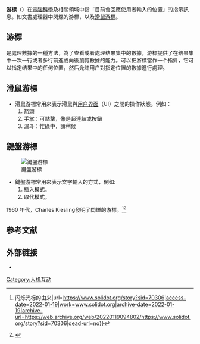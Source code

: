 {{expert|time=2015-04-24T10:54:24+00:00}}

{{NoteTA
|G1 = IT;
|1 = zh-cn:光标;zh-tw:游標;zh-hk:指標;
}}
{{各地中文名
|cn = 光标
|tw = 游標
|hk = 指標
}}

'''游標'''（{{lang-en|cursor}}）在[[计算机科学|電腦科學]]及相關領域中指「目前會回應使用者輸入的位置」的指示訊息。如文書處理器中閃爍的游標，以及[[指针_(用户界面)|滑鼠游標]]。

== 游標 ==
是處理數據的一種方法，為了查看或者處理结果集中的數據，游標提供了在结果集中一次一行或者多行前進或向後瀏覽數據的能力。可以把游標當作一个指針，它可以指定结果中的任何位置，然后允許用户對指定位置的數據進行處理。

== 滑鼠游標 ==
{{Main|指针 (用户界面)}}

* 滑鼠游標常用來表示滑鼠與[[用户界面|用户界面]]（UI）之間的操作狀態。例如：
*# 箭頭
*# 手掌：可點擊，像是超連結或按鈕
*# 漏斗：忙碌中，請稍候

== 鍵盤游標 == 
[[File:Cursor-commandline-block.jpg|鍵盤游標]]

* 鍵盤游標常用來表示文字輸入的方式，例如:
*# 插入模式。
*# 取代模式。
1960 年代，Charles Kiesling發明了閃爍的游標。<ref>{{Cite web|title=奇客Solidot {{!}} 闪烁光标的由来|url=https://www.solidot.org/story?sid=70306|access-date=2022-01-19|work=www.solidot.org|archive-date=2022-01-19|archive-url=https://web.archive.org/web/20220119094802/https://www.solidot.org/story?sid=70306|dead-url=no}}</ref><ref>{{Cite web|title=Charles Kiesling Sr.|url=https://www.morrisnilsen.com/obituary/charles-kiesling-sr/|access-date=2022-01-19|last=says|first=Gera;d D. Gardner|work=Morris Nilsen Funeral Chapel|language=en-US|archive-date=2022-01-25|archive-url=https://web.archive.org/web/20220125161514/https://www.morrisnilsen.com/obituary/charles-kiesling-sr/|dead-url=no}}</ref>

== 参考文献 ==
{{Reflist}}

== 外部链接 ==
* {{Commons category-inline|Cursor}}

[[Category:人机互动|Category:人机互动]]